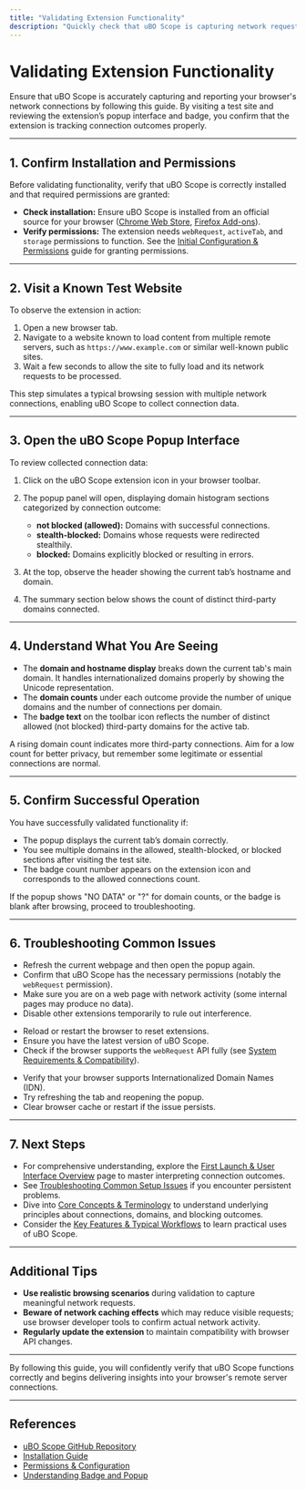 ```yaml
---
title: "Validating Extension Functionality"
description: "Quickly check that uBO Scope is capturing network requests by visiting a test site and reviewing the reported connections in the extension's popup and badge. Learn how to interpret the domain/server count and troubleshoot issues if no data appears."
---
```


# Validating Extension Functionality

Ensure that uBO Scope is accurately capturing and reporting your browser's network connections by following this guide. By visiting a test site and reviewing the extension’s popup interface and badge, you confirm that the extension is tracking connection outcomes properly.

---

## 1. Confirm Installation and Permissions

Before validating functionality, verify that uBO Scope is correctly installed and that required permissions are granted:

- **Check installation:** Ensure uBO Scope is installed from an official source for your browser ([Chrome Web Store](https://chrome.google.com/webstore/detail/ubo-scope/bbdpgcaljkaaigfcomhidmneffjjjfgp), [Firefox Add-ons](https://addons.mozilla.org/firefox/addon/ubo-scope/)).
- **Verify permissions:** The extension needs `webRequest`, `activeTab`, and `storage` permissions to function. See the [Initial Configuration & Permissions](https://docs.uboscope.org/getting-started/installation-setup/basic-configuration) guide for granting permissions.

---

## 2. Visit a Known Test Website

To observe the extension in action:

1. Open a new browser tab.
2. Navigate to a website known to load content from multiple remote servers, such as `https://www.example.com` or similar well-known public sites.
3. Wait a few seconds to allow the site to fully load and its network requests to be processed.

This step simulates a typical browsing session with multiple network connections, enabling uBO Scope to collect connection data.

---

## 3. Open the uBO Scope Popup Interface

To review collected connection data:

1. Click on the uBO Scope extension icon in your browser toolbar.
2. The popup panel will open, displaying domain histogram sections categorized by connection outcome:

   - **not blocked (allowed):** Domains with successful connections.
   - **stealth-blocked:** Domains whose requests were redirected stealthily.
   - **blocked:** Domains explicitly blocked or resulting in errors.

3. At the top, observe the header showing the current tab’s hostname and domain.
4. The summary section below shows the count of distinct third-party domains connected.

---

## 4. Understand What You Are Seeing

- The **domain and hostname display** breaks down the current tab's main domain. It handles internationalized domains properly by showing the Unicode representation.
- The **domain counts** under each outcome provide the number of unique domains and the number of connections per domain.
- The **badge text** on the toolbar icon reflects the number of distinct allowed (not blocked) third-party domains for the active tab.

A rising domain count indicates more third-party connections. Aim for a low count for better privacy, but remember some legitimate or essential connections are normal.

---

## 5. Confirm Successful Operation

You have successfully validated functionality if:

- The popup displays the current tab’s domain correctly.
- You see multiple domains in the allowed, stealth-blocked, or blocked sections after visiting the test site.
- The badge count number appears on the extension icon and corresponds to the allowed connections count.

If the popup shows "NO DATA" or "?" for domain counts, or the badge is blank after browsing, proceed to troubleshooting.

---

## 6. Troubleshooting Common Issues

<AccordionGroup title="Common Issues & Solutions">
<Accordion title="No Data Displayed in Popup">

- Refresh the current webpage and then open the popup again.
- Confirm that uBO Scope has the necessary permissions (notably the `webRequest` permission).
- Make sure you are on a web page with network activity (some internal pages may produce no data).
- Disable other extensions temporarily to rule out interference.

</Accordion>
<Accordion title="Badge Count Does Not Update">

- Reload or restart the browser to reset extensions.
- Ensure you have the latest version of uBO Scope.
- Check if the browser supports the `webRequest` API fully (see [System Requirements & Compatibility](https://docs.uboscope.org/getting-started/installation-setup/prerequisites)).

</Accordion>
<Accordion title="Popup Shows Incorrect or Garbled Domain Names">

- Verify that your browser supports Internationalized Domain Names (IDN).
- Try refreshing the tab and reopening the popup.
- Clear browser cache or restart if the issue persists.

</Accordion>
</AccordionGroup>

---

## 7. Next Steps

- For comprehensive understanding, explore the [First Launch & User Interface Overview](https://docs.uboscope.org/getting-started/first-run-usage/first-run) page to master interpreting connection outcomes.
- See [Troubleshooting Common Setup Issues](https://docs.uboscope.org/getting-started/first-run-usage/troubleshooting) if you encounter persistent problems.
- Dive into [Core Concepts & Terminology](https://docs.uboscope.org/overview/product-intro-core-concepts/core-concepts-terminology) to understand underlying principles about connections, domains, and blocking outcomes.
- Consider the [Key Features & Typical Workflows](https://docs.uboscope.org/overview/architecture-feature-overview/feature-summary-and-workflows) to learn practical uses of uBO Scope.

---

## Additional Tips

- **Use realistic browsing scenarios** during validation to capture meaningful network requests.
- **Beware of network caching effects** which may reduce visible requests; use browser developer tools to confirm actual network activity.
- **Regularly update the extension** to maintain compatibility with browser API changes.

---

By following this guide, you will confidently verify that uBO Scope functions correctly and begins delivering insights into your browser's remote server connections.

---

## References

- [uBO Scope GitHub Repository](https://github.com/gorhill/uBO-Scope)
- [Installation Guide](https://docs.uboscope.org/getting-started/installation-setup/install-extension)
- [Permissions & Configuration](https://docs.uboscope.org/getting-started/installation-setup/basic-configuration)
- [Understanding Badge and Popup](https://docs.uboscope.org/guides/core-workflows/reading-badge-and-popup)